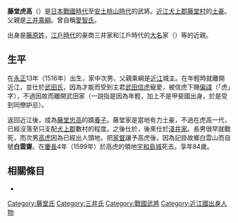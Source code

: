 {{unreferenced|time=2015-11-13T16:54:54+00:00}}
{{日本武士
|名稱= 藤堂虎高
|圖片名稱= 
|圖片大小= 
|圖片說明= 
|時代= [[日本戰國時代|日本戰國時代]]－[[安土桃山时代|安土桃山時代]]
|出生日期= [[永正|永正]]13年（1516年）
|出生地點= 
|逝世日期= [[慶長|慶長]]4年10月18日（1599年12月5日）
|逝世地點= 
|假名= 
|羅馬字= 
|幼名= 源助
|改名= 
|别名= 
|諡号= 
|神号= 
|戒名= 白雲齋
|洗禮名= 
|墓所= 
|朝廷官位= 
|幕府職位= 
|主君= [[武田信虎|武田信虎]]→[[京極高吉|京極高吉]]→[[淺井亮政|淺井亮政]]→[[淺井久政|久政]]→[[淺井長政|長政]]
|藩= 
|氏族= {{tsl|ja|三井家||三井家}}→{{tsl|ja|藤堂氏||藤堂氏}}
|父母= 父：[[三井乘綱|三井乘綱]]
|養父= 
|養母= 
|兄弟= 
|姐妹= 
|正室= [[藤堂忠高|藤堂忠高]]的女兒
|側室= [[宮崎一郎左衛門|宮崎一郎左衛門]]的女兒
|嗣子= {{tsl|ja|藤堂高則||高則}}、'''[[藤堂高虎|高虎]]'''、{{tsl|ja|藤堂高清||高清}}、[[藤堂正高|正高]]
|嗣女= [[鈴木彌右衛門|鈴木彌右衛門]]室、[[山岡直則|山岡直則]]室（後來成為[[渡邊守|渡邊守]]室）、[[藤堂高經|藤堂高經]]室
|養子= 
|養女= 
}}
{{japanese|japanese=藤堂 虎高|kana=とうどう とらたか|romaji=Tōdō Torataka}}
'''藤堂虎高'''（{{bd|1516年||1599年|12月5日}}）是[[日本戰國時代|日本戰國時代]]至[[安土桃山时代|安土桃山時代]]的武將。[[近江國|近江]][[犬上郡|犬上郡]][[藤堂村|藤堂村]]的[[土豪_(日本)|土豪]]。父親是[[三井乘綱|三井乘綱]]。曾自稱[[愛智氏|愛智氏]]。

出身是[[藤原氏|藤原姓]]{{tsl|ja|三井家||三井氏}}，[[江戶時代|江戶時代]]的豪商三井家和江戶時代的[[大名_(称谓)|大名]]家{{tsl|ja|毛利氏 (藤原氏)||藤原姓毛利氏}}（{{tsl|ja|鯰江氏||鯰江氏}}）等的近親。

== 生平 ==
在[[永正|永正]]13年（1516年）出生，家中次男，父親乘綱是[[近江國|近江]]{{tsl|ja|鯰江城||鯰江城}}城主。在年輕時就離開近江，並仕於{{tsl|ja|甲斐||甲斐}}[[武田氏|武田氏]]，因為才能而受到主君[[武田信虎|武田信虎]]寵愛，被信虎下賜[[名諱|偏諱]]（「虎」字），不過因故而離開武田家（一説指是因為年輕，加上不是甲斐國出身，於是受到同僚妒忌）。

返回近江後，成為[[藤堂忠高|藤堂忠高]]的婿[[收養|養子]]。藤堂家是當地有力土豪，不過在虎高一代，已經沒落至只支配[[犬上郡|犬上郡]]數村的程度。之後仕於{{tsl|ja|京極家||京極家}}，後來仕於[[淺井氏|淺井家]]。長男{{tsl|ja|藤堂高則||高則}}很早就戰死，而次男[[藤堂高虎|高虎]]因為已經出人頭地，把[[家督|家督]]讓予高虎後，因為記掛故鄉白雲山而自號'''白雲齋'''。在[[慶長|慶長]]4年（1599年）於高虎的領地{{tsl|ja|伊予||伊予}}[[宇和島城|宇和島城]]死去。享年84歲。

== 相關條目 ==
*{{tsl|ja|藤堂氏||藤堂氏}}

{{藤堂家當主|第8代}}
[[Category:藤堂氏|Category:藤堂氏]]
[[Category:三井氏|Category:三井氏]]
[[Category:戰國武將|Category:戰國武將]]
[[Category:近江國出身人物|Category:近江國出身人物]]